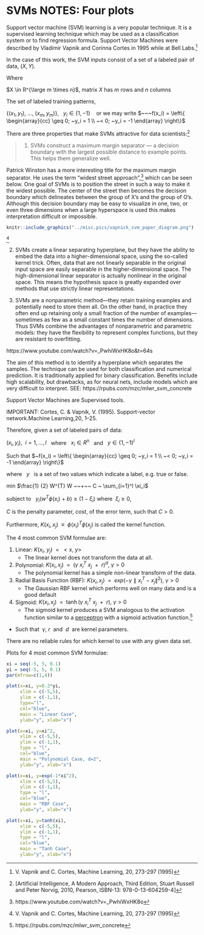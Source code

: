 # SVMs NOTES: Four plots 

Support vector machine (SVM) learning is a very popular technique. It is a supervised learning technique which may be used as a classification system or to find regression formula. Support Vector Machines were described by Vladimir Vapnik and Corinna Cortes in 1995 while at Bell Labs.[^61]

[^61]:V. Vapnik and C. Cortes, Machine Learning, 20, 273-297 (1995)

In the case of this work, the SVM inputs consist of a set of a labeled pair of data, $(X, Y)$.

Where

$X \in R^{\large m \times n}$, matrix $X$ has $m$ rows and $n$ columns  

The set of labeled training patterns,  

$\{(x_1, y_1),~ ...,~ (x_m, y_m)\},~~~ y_i \in \{1, -1\}~~~$ or we may write $~~~f(x_i) = \left\{ \begin{array}{cc} \geq 0; ~y_i = 1 \\ ~< 0; ~y_i = -1 \end{array} \right\}$

There are three properties that make SVMs attractive for data scientists:[^62]

[^62]:[Artificial Intelligence, A Modern Approach, Third Edition, Stuart Russell and Peter Norvig, 2010, Pearson, ISBN-13: 978-0-13-604259-4]

>1. SVMs construct a maximum margin separator — a decision boundary with the largest possible distance to example points. This helps them generalize well.

Patrick Winston has a more interesting title for the maximum margin separator. He uses the term "widest street approach",[^63] which can be seen below. One goal of SVMs is to position the street in such a way to make it the widest possible. The center of the street then becomes the decision boundary which delineates between the group of X's and the group of O's. Although this decision boundary may be easy to visualize in one, two, or even three dimensions when a large hyperspace is used this makes interpretation difficult or impossible.

[^63]:https://www.youtube.com/watch?v=_PwhiWxHK8o

```r
knitr::include_graphics("../misc.pics/vapnick_svm_paper_diagram.png")
```

[^64]

[^64]:V. Vapnik and C. Cortes, Machine Learning, 20, 273-297 (1995)

2. SVMs create a linear separating hyperplane, but they have the ability to embed the data into a higher-dimensional space, using the so-called kernel trick. Often, data that are not linearly separable in the original input space are easily separable in the higher-dimensional space. The high-dimensional linear separator is actually nonlinear in the original space. This means the hypothesis space is greatly expanded over methods that use strictly linear representations.

3. SVMs are a nonparametric method—they retain training examples and potentially need to store them all. On the other hand, in practice they often end up retaining only a small fraction of the number of examples—sometimes as few as a small constant times the number of dimensions. Thus SVMs combine the advantages of nonparametric and parametric models: they have the flexibility to represent complex functions, but they are resistant to overfitting.

https://www.youtube.com/watch?v=_PwhiWxHK8o&t=64s

The aim of this method is to identify a hyperplane which separates the samples. The technique can be used for both classification and numerical prediction. It is traditionally applied for binary classification. Benefits include high scalability, but drawbacks, as for neural nets, include models which are very difficult to interpret. SEE: https://rpubs.com/mzc/mlwr_svm_concrete

Support Vector Machines are Supervised tools.

IMPORTANT: Cortes, C. & Vapnik, V. (1995).  Support-vector network.Machine Learning,20, 1–25.

Therefore, given a set of labeled pairs of data: 

$(x_i, y_i),~~ i = 1, ..., l~~$   where  $~~x_i \in R^n~~$ and $~~y \in \{1, -1\}^l$    

Such that $~f(x_i) = \left\{ \begin{array}{cc} \geq 0; ~y_i = 1 \\ ~< 0; ~y_i = -1 \end{array} \right\}$

where $~~y~~$ is a set of two values which indicate a label, e.g. true or false.

min $\frac{1} {2} W^{T} W ~~+~~ C ~ \sum_{i=1}^l \xi_i$

subject to $~~y_i (w^T \phi (x_i) ~+~ b) \geq (1 - \xi_i)$  where $~\xi_i \geq 0$, 

$C$ is the penalty parameter, *cost*, of the error term, such that $C > 0$.

Furthermore, $K(x_i, x_j) ~~\equiv~~ \phi (x_i)^T \phi (x_j)$ is called the kernel function.

The 4 most common SVM formulae are:

1. Linear: $K(x_i, ~y_j) ~~=~~ <x, ~y>$   
    - The linear kernel does not transform the data at all.  

2. Polynomial: $K(x_i, x_j) ~~=~~ ( \gamma ~x_i^T ~x_j ~~+~~ r)^{d}, ~\gamma > 0$  
    - The polynomial kernel has a simple non-linear transform of the data.  

3. Radial Basis Function (RBF):  $K(x_i, x_j) ~~=~~ exp ( - \gamma \parallel x_i^T - x_j \parallel ^2 ), ~\gamma >0$  
    - The Gaussian RBF kernel which performs well on many data and is a good default 

4. Sigmoid: $K(x_i, x_j) ~~=~~ \tanh ( \gamma~ x_i^T ~ x_j ~~+~~ r ), ~\gamma >0$  
    - The sigmoid kernel produces a SVM analogous to the activation function similar to a [perceptron](https://cs.stanford.edu/people/eroberts/courses/soco/projects/neural-networks/Neuron/index.html) with a sigmoid activation function.[^1]
    
[^1]:https://rpubs.com/mzc/mlwr_svm_concrete
        
- Such that $~\gamma, ~r~$ and $~d~$ are kernel parameters.  

There are no reliable rules for which kernel to use with any given data set.  

Plots for 4 most common SVM formulae:  
```r
xi = seq(-5, 5, 0.1) 
yi = seq(-5, 5, 0.1) 
par(mfrow=c(1,4)) 

plot(x=xi, y=0.2*yi, 
     xlim = c(-5,5), 
     ylim = c(-1,1), 
     type="l", 
     col="blue", 
     main = "Linear Case", 
     ylab="y", xlab="x")

plot(x=xi, y=xi^2,
     xlim = c(-5,5),
     ylim = c(-1,1),
     type = "l",
     col="blue",
     main = "Polynomial Case, d=2",
     ylab="y", xlab="x")

plot(x=xi, y=exp(-1*xi^2),
     xlim = c(-5,5),
     ylim = c(-1,1),
     type = "l",
     col="blue",
     main = "RBF Case",
     ylab="y", xlab="x")

plot(x=xi, y=tanh(xi),
     xlim = c(-5,5),
     ylim = c(-1,1),
     type = "l",
     col="blue",
     main = "Tanh Case",
     ylab="y", xlab="x")
```

